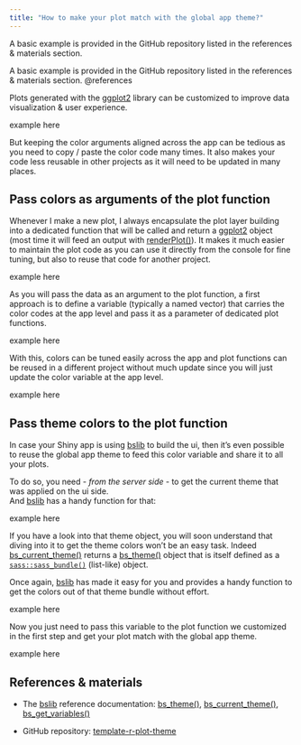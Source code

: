 ```yaml
---
title: "How to make your plot match with the global app theme?"
---
```


A basic example is provided in the GitHub repository listed in the references & materials section.

::: callout-tip
A basic example is provided in the GitHub repository listed in the references & materials section. @references
:::

Plots generated with the [ggplot2](https://ggplot2.tidyverse.org/) library can be customized to improve data visualization & user experience.

example here

But keeping the color arguments aligned across the app can be tedious as you need to copy / paste the color code many times. It also makes your code less reusable in other projects as it will need to be updated in many places.

## Pass colors as arguments of the plot function

Whenever I make a new plot, I always encapsulate the plot layer building into a dedicated function that will be called and return a [ggplot2](https://ggplot2.tidyverse.org/) object (most time it will feed an output with [renderPlot()](https://shiny.posit.co/r/reference/shiny/latest/renderplot.html)). It makes it much easier to maintain the plot code as you can use it directly from the console for fine tuning, but also to reuse that code for another project.

example here

As you will pass the data as an argument to the plot function, a first approach is to define a variable (typically a named vector) that carries the color codes at the app level and pass it as a parameter of dedicated plot functions.

example here

With this, colors can be tuned easily across the app and plot functions can be reused in a different project without much update since you will just update the color variable at the app level.

example here

## Pass theme colors to the plot function

In case your Shiny app is using [bslib](https://rstudio.github.io/bslib/) to build the ui, then it's even possible to reuse the global app theme to feed this color variable and share it to all your plots.

To do so, you need - *from the server side* - to get the current theme that was applied on the ui side.\
And [bslib](https://rstudio.github.io/bslib/) has a handy function for that:

example here

If you have a look into that theme object, you will soon understand that diving into it to get the theme colors won't be an easy task. Indeed [bs_current_theme()](https://rstudio.github.io/bslib/reference/bs_current_theme.html) returns a [bs_theme()](https://rstudio.github.io/bslib/reference/bs_theme.html) object that is itself defined as a [`sass::sass_bundle()`](https://rstudio.github.io/sass/reference/sass_layer.html) (list-like) object.

Once again, [bslib](https://rstudio.github.io/bslib/) has made it easy for you and provides a handy function to get the colors out of that theme bundle without effort.

example here

Now you just need to pass this variable to the plot function we customized in the first step and get your plot match with the global app theme.

example here

## References & materials {#references}

-   The [bslib](https://rstudio.github.io/bslib/) reference documentation: [bs_theme()](https://rstudio.github.io/bslib/reference/bs_theme.html), [bs_current_theme()](https://rstudio.github.io/bslib/reference/bs_current_theme.html), [bs_get_variables()](https://rstudio.github.io/bslib/reference/bs_get_variables.html)

-   GitHub repository: [template-r-plot-theme](https://github.com/thekangaroofactory/template-r-plot-theme)
